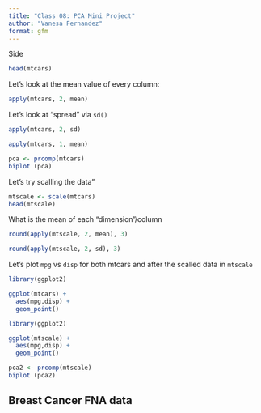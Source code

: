 ```yaml
---
title: "Class 08: PCA Mini Project"
author: "Vanesa Fernandez"
format: gfm
---
```


Side

```r
head(mtcars)
```

Let's look at the mean value of every column:

```r
apply(mtcars, 2, mean)
```

Let's look at "spread" via `sd()`

```r
apply(mtcars, 2, sd)
```

```r
apply(mtcars, 1, mean)
```

```r
pca <- prcomp(mtcars)
biplot (pca)
```

Let's try scalling the data"

```r
mtscale <- scale(mtcars)
head(mtscale)
```

What is the mean of each "dimension"/column
```r
round(apply(mtscale, 2, mean), 3)
```
```r
round(apply(mtscale, 2, sd), 3)
```

Let's plot `mpg` vs `disp` for both mtcars and after the scalled data in `mtscale`

```r
library(ggplot2)

ggplot(mtcars) + 
  aes(mpg,disp) +
  geom_point()
```

```r
library(ggplot2)

ggplot(mtscale) + 
  aes(mpg,disp) +
  geom_point()
```

```r
pca2 <- prcomp(mtscale)
biplot (pca2)
```

## Breast Cancer FNA data 

```r

```

